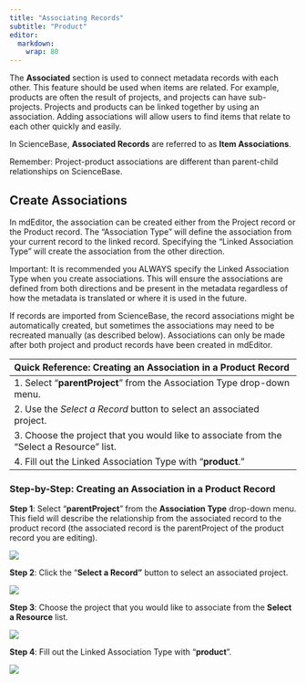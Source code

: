 ```yaml
---
title: "Associating Records"
subtitle: "Product"
editor: 
  markdown: 
    wrap: 80
---
```


The **Associated** section is used to connect metadata records with each other.
This feature should be used when items are related. For example, products are
often the result of projects, and projects can have sub-projects. Projects and
products can be linked together by using an association. Adding associations
will allow users to find items that relate to each other quickly and easily.

::: {.callout-note}
In ScienceBase, **Associated Records** are referred to
as **Item Associations**.
:::

::: {.callout-note}
Remember: Project-product associations are different
than parent-child relationships on ScienceBase.
:::

## Create Associations

In mdEditor, the association can be created either from the Project record or
the Product record. The "Association Type" will define the association from your
current record to the linked record. Specifying the "Linked Association Type"
will create the association from the other direction.

::: {.callout-warning}
Important: It is recommended you ALWAYS specify the Linked Association Type 
when you create associations. This will ensure the associations are defined 
from both directions and be present in the metadata regardless of how the 
metadata is translated or where it is used in the future.
:::

If records are imported from ScienceBase, the record associations might be
automatically created, but sometimes the associations may need to be recreated
manually (as described below). Associations can only be made after both project
and product records have been created in mdEditor.

| Quick Reference: Creating an Association in a Product Record                               |
|:-------------------------------------------------------------------------------|
| 1\. Select "**parentProject**" from the Association Type drop-down menu.                   |
| 2\. Use the *Select a Record* button to select an associated project.                      |
| 3\. Choose the project that you would like to associate from the "Select a Resource" list. |
| 4\. Fill out the Linked Association Type with "**product**."                               |

### Step-by-Step: Creating an Association in a Product Record

**Step 1**: Select "**parentProject**" from the **Association Type** drop-down
menu. This field will describe the relationship from the associated record to
the product record (the associated record is the parentProject of the product
record you are editing). 

![](../../assets/product_association_type.png)

**Step 2**: Click the "**Select a Record"** button to select an associated
project. 

![](../../assets/select_a_record_button.png)

**Step 3**: Choose the project that you would like to associate from the
**Select a Resource** list.

![](../../assets/product_association_choose_parent.png)

**Step 4**: Fill out the Linked Association Type with "**product**".

![](../../assets/product_association_linked_record.png)
